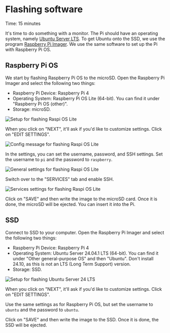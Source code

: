 
# Flashing software

<Callout emoji="&#x2139;">
	Time: 15 minutes
</Callout>

It's time to do something with a monitor. The Pi should have an operating system, namely [Ubuntu Server LTS](https://ubuntu.com/download/raspberry-pi). To get Ubuntu onto the SSD, we use the program [Raspberry Pi Imager](https://www.raspberrypi.com/software/). We use the same software to set up the Pi with Raspberry Pi OS.

## Raspberry Pi OS

We start by flashing Raspberry Pi OS to the microSD. Open the Raspberry Pi Imager and select the following two things:

- Raspberry Pi Device: Raspberry Pi 4
- Operating System: Raspberry Pi OS Lite (64-bit). You can find it under "Raspberry Pi OS (other)".
- Storage: microSD.

![Setup for flashing Raspi OS Lite](/rpi-imager-raspberry-pi-os-setup.jpeg)

When you click on "NEXT", it'll ask if you'd like to customize settings. Click on "EDIT SETTINGS".

![Config message for flashing Raspi OS Lite](/rpi-imager-raspberry-pi-os-config.jpeg)

In the settings, you can set the username, password, and SSH settings. Set the username to `pi` and the password to `raspberry`.

![General settings for flashing Raspi OS Lite](/rpi-imager-raspberry-pi-os-general.jpeg)

Switch over to the "SERVICES" tab and enable SSH.

![Services settings for flashing Raspi OS Lite](/rpi-imager-raspberry-pi-os-services.jpeg)

Click on "SAVE" and then write the image to the microSD card. Once it is done, the microSD will be ejected. You can insert it into the Pi.

## SSD

Connect to SSD to your computer. Open the Raspberry Pi Imager and select the following two things:

- Raspberry Pi Device: Raspberry Pi 4
- Operating System: Ubuntu Server 24.04.1 LTS (64-bit). You can find it under "Other general-purpose OS" and then "Ubuntu". Don't install 24.10, as this is not an LTS (Long Term Support) version.
- Storage: SSD.

![Setup for flashing Ubuntu Server 24 LTS](/rpi-imager-ubuntu-server-setup.jpeg)

When you click on "NEXT", it'll ask if you'd like to customize settings. Click on "EDIT SETTINGS".

Use the same settings as for Raspberry Pi OS, but set the username to `ubuntu` and the password to `ubuntu`.

Click on "SAVE" and then write the image to the SSD. Once it is done, the SSD will be ejected.